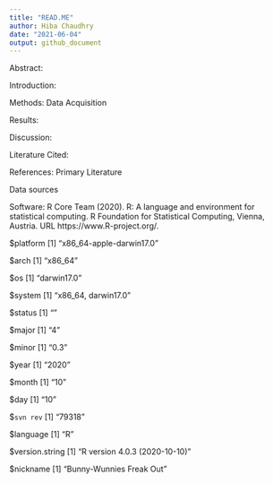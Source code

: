 ```yaml
---
title: "READ.ME"
author: Hiba Chaudhry 
date: "2021-06-04"
output: github_document
---
```





Abstract:

Introduction:

Methods:
  Data Acquisition 

Results:

Discussion:

Literature Cited:

References:
  Primary Literature
  
  Data sources 
  
  Software:
 R Core Team (2020). R: A language and environment for statistical computing. R
  Foundation for Statistical Computing, Vienna, Austria. URL https://www.R-project.org/.
  
  $platform
[1] "x86_64-apple-darwin17.0"

$arch
[1] "x86_64"

$os
[1] "darwin17.0"

$system
[1] "x86_64, darwin17.0"

$status
[1] ""

$major
[1] "4"

$minor
[1] "0.3"

$year
[1] "2020"

$month
[1] "10"

$day
[1] "10"

$`svn rev`
[1] "79318"

$language
[1] "R"

$version.string
[1] "R version 4.0.3 (2020-10-10)"

$nickname
[1] "Bunny-Wunnies Freak Out"

> 



